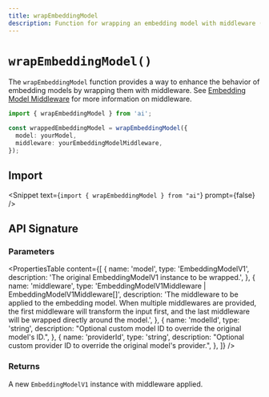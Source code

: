 ```yaml
---
title: wrapEmbeddingModel
description: Function for wrapping an embedding model with middleware (API Reference)
---
```


# `wrapEmbeddingModel()`

The `wrapEmbeddingModel` function provides a way to enhance the behavior of embedding models
by wrapping them with middleware.
See [Embedding Model Middleware](/docs/ai-sdk-core/middleware) for more information on middleware.

```ts
import { wrapEmbeddingModel } from 'ai';

const wrappedEmbeddingModel = wrapEmbeddingModel({
  model: yourModel,
  middleware: yourEmbeddingModelMiddleware,
});
```

## Import

<Snippet text={`import { wrapEmbeddingModel } from "ai"`} prompt={false} />

## API Signature

### Parameters

<PropertiesTable
  content={[
    {
      name: 'model',
      type: 'EmbeddingModelV1',
      description: 'The original EmbeddingModelV1 instance to be wrapped.',
    },
    {
      name: 'middleware',
      type: 'EmbeddingModelV1Middleware | EmbeddingModelV1Middleware[]',
      description:
        'The middleware to be applied to the embedding model. When multiple middlewares are provided, the first middleware will transform the input first, and the last middleware will be wrapped directly around the model.',
    },
    {
      name: 'modelId',
      type: 'string',
      description:
        "Optional custom model ID to override the original model's ID.",
    },
    {
      name: 'providerId',
      type: 'string',
      description:
        "Optional custom provider ID to override the original model's provider.",
    },
  ]}
/>

### Returns

A new `EmbeddingModelV1` instance with middleware applied.
